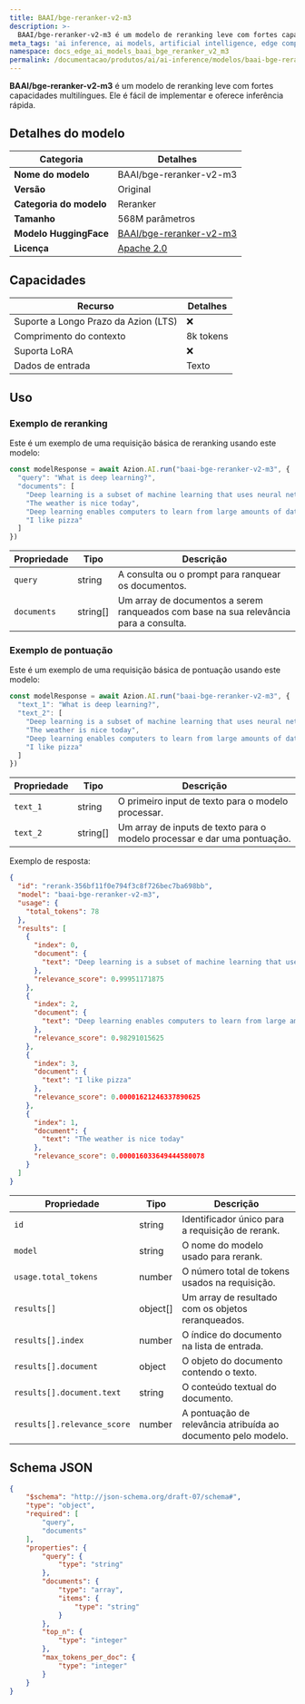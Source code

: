 ```yaml
---
title: BAAI/bge-reranker-v2-m3
description: >-
  BAAI/bge-reranker-v2-m3 é um modelo de reranking leve com fortes capacidades multilíngues.
meta_tags: 'ai inference, ai models, artificial intelligence, edge computing'
namespace: docs_edge_ai_models_baai_bge_reranker_v2_m3
permalink: /documentacao/produtos/ai/ai-inference/modelos/baai-bge-reranker-v2-m3/
---
```


**BAAI/bge-reranker-v2-m3** é um modelo de reranking leve com fortes capacidades multilíngues. Ele é fácil de implementar e oferece inferência rápida.

## Detalhes do modelo

| Categoria | Detalhes |
|----------|---------|
| **Nome do modelo** | BAAI/bge-reranker-v2-m3 |
| **Versão** | Original |
| **Categoria do modelo** | Reranker |
| **Tamanho** | 568M parâmetros |
| **Modelo HuggingFace** | [BAAI/bge-reranker-v2-m3](https://huggingface.co/BAAI/bge-reranker-v2-m3) |
| **Licença** | [Apache 2.0](https://choosealicense.com/licenses/apache-2.0/) |

## Capacidades

| Recurso | Detalhes |
|---------|--------|
| Suporte a Longo Prazo da Azion (LTS) | ❌|
| Comprimento do contexto | 8k tokens |
| Suporta LoRA | ❌ |
| Dados de entrada | Texto |

## Uso 

### Exemplo de reranking

Este é um exemplo de uma requisição básica de reranking usando este modelo:

```ts
const modelResponse = await Azion.AI.run("baai-bge-reranker-v2-m3", {
  "query": "What is deep learning?",
  "documents": [
    "Deep learning is a subset of machine learning that uses neural networks with many layers",
    "The weather is nice today",
    "Deep learning enables computers to learn from large amounts of data",
    "I like pizza"
  ]
})
```

| Propriedade | Tipo | Descrição |
|------------|------|-------------|
| `query` | string | A consulta ou o prompt para ranquear os documentos. |
| `documents` | string[] | Um array de documentos a serem ranqueados com base na sua relevância para a consulta. |

### Exemplo de pontuação

Este é um exemplo de uma requisição básica de pontuação usando este modelo:

```ts
const modelResponse = await Azion.AI.run("baai-bge-reranker-v2-m3", {
  "text_1": "What is deep learning?",
  "text_2": [
    "Deep learning is a subset of machine learning that uses neural networks with many layers",
    "The weather is nice today",
    "Deep learning enables computers to learn from large amounts of data",
    "I like pizza"
  ]
})
```

| Propriedade | Tipo | Descrição |
|------------|------|-------------|
| `text_1` | string | O primeiro input de texto para o modelo processar. |
| `text_2` | string[] | Um array de inputs de texto para o modelo processar e dar uma pontuação. |

Exemplo de resposta:

```json
{
  "id": "rerank-356bf11f0e794f3c8f726bec7ba698bb",
  "model": "baai-bge-reranker-v2-m3",
  "usage": {
    "total_tokens": 78
  },
  "results": [
    {
      "index": 0,
      "document": {
        "text": "Deep learning is a subset of machine learning that uses neural networks with many layers"
      },
      "relevance_score": 0.99951171875
    },
    {
      "index": 2,
      "document": {
        "text": "Deep learning enables computers to learn from large amounts of data"
      },
      "relevance_score": 0.98291015625
    },
    {
      "index": 3,
      "document": {
        "text": "I like pizza"
      },
      "relevance_score": 0.00001621246337890625
    },
    {
      "index": 1,
      "document": {
        "text": "The weather is nice today"
      },
      "relevance_score": 0.000016033649444580078
    }
  ]
}
```

| Propriedade                   | Tipo   | Descrição                                                |
| --------------------------- | ------ | ---------------------------------------------------------- |
| `id`                        | string | Identificador único para a requisição de rerank.                |
| `model`                     | string | O nome do modelo usado para rerank.                  |
| `usage.total_tokens`        | number | O número total de tokens usados na requisição.            |
| `results[]`                   | object[] | Um array de resultado com os objetos reranqueados.                       |
| `results[].index`           | number | O índice do documento na lista de entrada.               |
| `results[].document`        | object | O objeto do documento contendo o texto.                   |
| `results[].document.text`   | string | O conteúdo textual do documento.                       |
| `results[].relevance_score` | number | A pontuação de relevância atribuída ao documento pelo modelo. |


## Schema JSON

```json
{
    "$schema": "http://json-schema.org/draft-07/schema#",
    "type": "object",
    "required": [
        "query",
        "documents"
    ],
    "properties": {
        "query": {
            "type": "string"
        },
        "documents": {
            "type": "array",
            "items": {
                "type": "string"
            }
        },
        "top_n": {
            "type": "integer"
        },
        "max_tokens_per_doc": {
            "type": "integer"
        }
    }
}
```